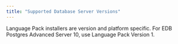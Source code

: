 ```yaml
---
title: "Supported Database Server Versions"
---
```


<div id="supported_database_server_versions" class="registered_link"></div>

Language Pack installers are version and platform specific. For EDB Postgres Advanced Server 10, use Language Pack Version 1.